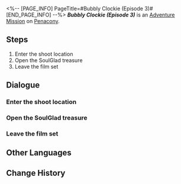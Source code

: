 <%-- [PAGE_INFO]
PageTitle=#Bubbly Clockie (Episode 3)#
[END_PAGE_INFO] --%>
{{Stub|Dialogue.}}
{{Mission Infobox
|id            = 8022127
|title         = ''Bubbly Clockie'' (Episode 3)
|image         = <!--Mission Bubbly Clockie (Episode 3).png-->
|type          = Adventure
|event_name    = 
|chapter       = 
|requirements  = {{subst:void|<!--Unknown: {"Type":"Manual"}-->}}
|summary       = <!--official mission summary from Fate's Atlas-->
|characters    = Clockie; Trailblazer
|startLocation = [[Penacony]] - [[''Bubbly Clockie'' (Episode 3)]]
|world         = Penacony
|area          = ''Bubbly Clockie'' (Episode 3)
|prev          = 
|next          = 
|rewards       = 
}}
'''''''Bubbly Clockie'' (Episode 3)''''' is an [[Adventure Mission]] on [[Penacony]].

==Steps==
# Enter the shoot location
# Open the SoulGlad treasure
# Leave the film set

<!--
==Gameplay Notes==

--><!--
==Trial Character==

-->
==Dialogue==
{{Stub Dialogue}}

===Enter the shoot location{{subst:void|<!--802212701-->}}===
{{Mission Description|type=adventure|location=''Bubbly Clockie'' (Episode 3)|Filming for ''Bubbly Clockie'' has started. Complete filming missions according to the goals!<br />The location has been set up. Head there to film.}}
{{Dialogue Start}}
:{{tx}}
{{Dialogue End}}

===Open the SoulGlad treasure{{subst:void|<!--802212704-->}}===
{{Mission Description|type=adventure|location=''Bubbly Clockie'' (Episode 3)|update|Filming for ''Bubbly Clockie'' has started. Complete filming missions according to the goals!<br />You've found a treasure chest. Open it!}}
{{Dialogue Start}}
:{{tx}}
{{Dialogue End}}

===Leave the film set{{subst:void|<!--802212706-->}}===
{{Mission Description|type=adventure|location=''Bubbly Clockie'' (Episode 3)|update|Filming for ''Bubbly Clockie'' has concluded. Go show it to the client!}}
{{Dialogue Start}}
:{{tx}}
{{Dialogue End}}

==Other Languages==
{{Other Languages
|en   = ''Bubbly Clockie'' (Episode 3)
|zhs  = 《爱汽水的钟表小子》第三集
|zht  = 《愛汽水的鐘錶小子》第三集
|ja   = 『ソーダ大好きクロックボーイ』第3話
|ko   = ≪소다수를 좋아하는 시계 소년≫ 제3부
|es   = Relojito, el fanático de la soda (Episodio 3)
|fr   = Chronou le fana de soda &mdash; Épisode&nbsp;3
|ru   = «Часик, любитель газировки» (Эпизод 3)
|th   = "เจ้าหนูนาฬิกาผู้รักโซดา" ตอนที่ 3
|vi   = Cậu Bé Đồng Hồ Thích Soda (Tập 3)
|de   = „Clockie liebt Limonade“: Folge 3
|id   = "Clockie Pecinta Soda" (Episode 3)
|pt   = "Relogin Borbulhante" (Episódio 3)
}}

==Change History==
{{Change History|2.2}}
